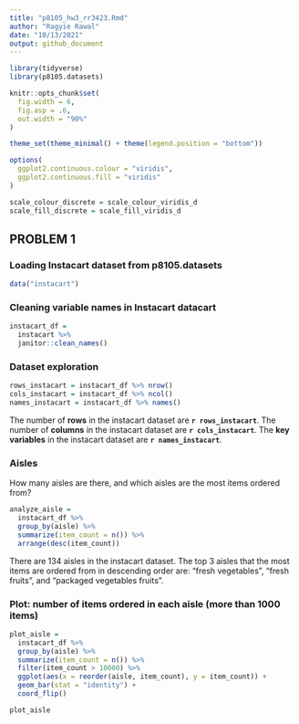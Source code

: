 ```yaml
---
title: "p8105_hw3_rr3423.Rmd"
author: "Ragyie Rawal"
date: "10/13/2021"
output: github_document
---
```


```r
library(tidyverse)
library(p8105.datasets)

knitr::opts_chunk$set(
  fig.width = 6,
  fig.asp = .6,
  out.width = "90%"
)

theme_set(theme_minimal() + theme(legend.position = "bottom"))

options(
  ggplot2.continuous.colour = "viridis",
  ggplot2.continuous.fill = "viridis"
)

scale_colour_discrete = scale_colour_viridis_d
scale_fill_discrete = scale_fill_viridis_d
```


## PROBLEM 1

### Loading Instacart dataset from p8105.datasets 

```r
data("instacart")
```

### Cleaning variable names in Instacart datacart 

```r
instacart_df = 
  instacart %>% 
  janitor::clean_names()
```

### Dataset exploration 

```r
rows_instacart = instacart_df %>% nrow()
cols_instacart = instacart_df %>% ncol()
names_instacart = instacart_df %>% names()
```

The number of **rows** in the instacart dataset are **`r rows_instacart`**. The number of **columns** in the instacart dataset are **`r cols_instacart`**. The **key variables** in the instacart dataset are **`r names_instacart`**. 

### Aisles 

How many aisles are there, and which aisles are the most items ordered from? 

```r
analyze_aisle = 
  instacart_df %>% 
  group_by(aisle) %>% 
  summarize(item_count = n()) %>% 
  arrange(desc(item_count))
```

There are 134 aisles in the instacart dataset. The top 3 aisles that the most items are ordered from in descending order are: "fresh vegetables", "fresh fruits", and "packaged vegetables fruits". 

### Plot: number of items ordered in each aisle (more than 1000 items)

```r
plot_aisle = 
  instacart_df %>% 
  group_by(aisle) %>% 
  summarize(item_count = n()) %>% 
  filter(item_count > 10000) %>% 
  ggplot(aes(x = reorder(aisle, item_count), y = item_count)) +
  geom_bar(stat = "identity") +
  coord_flip()

plot_aisle
```


